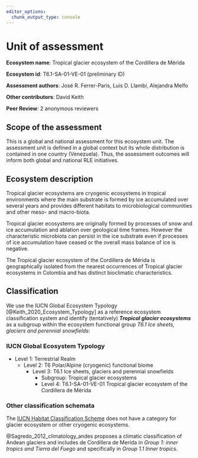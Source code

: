 ```yaml
---
editor_options: 
  chunk_output_type: console
---
```

# Unit of assessment

**Ecosystem name**: Tropical glacier ecosystem of the Cordillera de Mérida

**Ecosystem id**: T6.1-SA-01-VE-01 (preliminary ID)

**Assessment authors**: José R. Ferrer-Paris, Luis D. Llambí, Alejandra Melfo

**Other contributors**: David Keith

**Peer Review**: 2 anonymous reviewers

## Scope of the assessment

This is a global and national assessment for this ecosystem unit. The assessment unit is defined in a global context but its whole distribution is contained in one country (Venezuela). Thus, the assessment outcomes will inform both global and national RLE initiatives.

## Ecosystem description

Tropical glacier ecosystems are cryogenic ecosystems in tropical environments where the main substrate is formed by ice accumulated over several years and provides different habitats to microbiological communities and other meso- and macro-biota.

Tropical glacier ecosystems are originally formed by processes of snow and ice accumulation and ablation over geological time frames. However the characteristic microbiota can persist in the ice substrate even if processes of ice accumulation have ceased or the overall mass balance of ice is negative.

The Tropical glacier ecosystem of the Cordillera de Mérida is geographically isolated from the nearest occurrences of Tropical glacier ecosystems in Colombia and has distinct bioclimatic characteristics.

## Classification

We use the IUCN Global Ecosystem Typology [@Keith_2020_Ecosystem_Typology] as a reference ecosystem classification system and identify (tentatively) ***Tropical glacier ecosystems*** as a subgroup within the ecosystem functional group _T6.1 Ice sheets, glaciers and perennial snowfields_:

### IUCN Global Ecosystem Typology

- Level 1: Terrestrial Realm
  - Level 2: T6 Polar/Alpine (cryogenic) functional biome
    - Level 3: T6.1 Ice sheets, glaciers and perennial snowfields
      - Subgroup: Tropical glacier ecosystems
      - Level 4: T6.1-SA-01-VE-01 Tropical glacier ecosystem of the Cordillera de Mérida

### Other classification schemata

The [IUCN Habitat Classification Scheme](https://www.iucnredlist.org/resources/habitat-classification-scheme) does not have a category for glacier ecosystem or other cryogenic ecosystems.

@Sagredo_2012_climatology_andes proposes a climatic classification of Andean glaciers and includes de Cordillera de Merida in *Group 1: inner tropics and Tierra del Fuego* and specifically in *Group 1.1 Inner tropics*.
